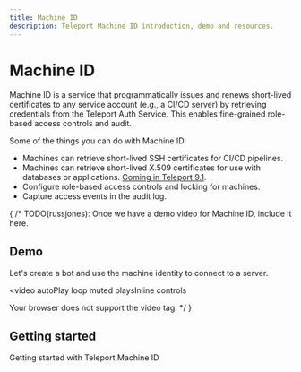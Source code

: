 ```yaml
---
title: Machine ID
description: Teleport Machine ID introduction, demo and resources.
---
```


# Machine ID

Machine ID is a service that programmatically issues and renews short-lived
certificates to any service account (e.g., a CI/CD server) by retrieving
credentials from the Teleport Auth Service. This enables fine-grained
role-based access controls and audit.

Some of the things you can do with Machine ID:

- Machines can retrieve short-lived SSH certificates for CI/CD pipelines.
- Machines can retrieve short-lived X.509 certificates for use with databases
  or applications. [Coming in Teleport
9.1](https://goteleport.com/docs/preview/upcoming-releases/#teleport-91).
- Configure role-based access controls and locking for machines.
- Capture access events in the audit log.

{
/*
TODO(russjones): Once we have a demo video for Machine ID, include it here.

## Demo

Let's create a bot and use the machine identity to connect to a server.

<video
  autoPlay
  loop
  muted
  playsInline
  controls
>
  <source
    src="https://goteleport.com/teleport/videos/database-access-preview/dbaccessdemo.mp4"
    type="video/mp4"
  />

  <source
    src="https://goteleport.com/teleport/videos/database-access-preview/dbaccessdemo.webm"
    type="video/webm"
  />

  Your browser does not support the video tag.
</video>
*/
}

## Getting started

<TileSet>
  <Tile icon="wand" title="Getting started" href="./getting-started.mdx">
    Getting started with Teleport Machine ID
  </Tile>
</TileSet>

